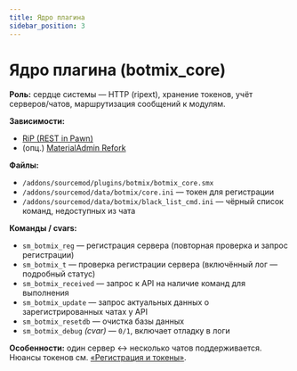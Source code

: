 ```yaml
---
title: Ядро плагина
sidebar_position: 3
---
```


# Ядро плагина (botmix_core)

**Роль:** сердце системы — HTTP (ripext), хранение токенов, учёт серверов/чатов, маршрутизация сообщений к модулям.

**Зависимости:**  
- [RiP (REST in Pawn)](https://hlmod.net/resources/rest-in-pawn.468/)  
- (опц.) [MaterialAdmin Refork](https://hlmod.net/threads/v1-1-5-4-material-admin-refork-sb-1-5-4-7.38415/)

**Файлы:**  
- `/addons/sourcemod/plugins/botmix/botmix_core.smx`  
- `/addons/sourcemod/data/botmix/core.ini` — токен для регистрации  
- `/addons/sourcemod/data/botmix/black_list_cmd.ini` — чёрный список команд, недоступных из чата

**Команды / cvars:**  
- `sm_botmix_reg` — регистрация сервера (повторная проверка и запрос регистрации)  
- `sm_botmix_t` — проверка регистрации сервера (включённый лог — подробный статус)  
- `sm_botmix_received` — запрос к API на наличие команд для выполнения  
- `sm_botmix_update` — запрос актуальных данных о зарегистрированных чатах у API  
- `sm_botmix_resetdb` — очистка базы данных  
- `sm_botmix_debug` *(cvar)* — `0/1`, включает отладку в логи

**Особенности:** один сервер ↔ несколько чатов поддерживается. Нюансы токенов см. [«Регистрация и токены»](../../setup/).
